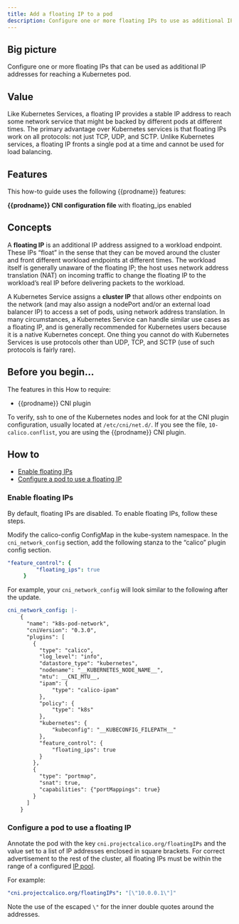 ```yaml
---
title: Add a floating IP to a pod
description: Configure one or more floating IPs to use as additional IP addresses for reaching a Kubernetes pod.
---
```


## Big picture

Configure one or more floating IPs that can be used as additional IP addresses for reaching a Kubernetes pod.

## Value

Like Kubernetes Services, a floating IP provides a stable IP address to reach some network service that might be backed by different pods at different times.  The primary advantage over Kubernetes services is that floating IPs work on all protocols: not just TCP, UDP, and SCTP.  Unlike Kubernetes services, a floating IP fronts a single pod at a time and cannot be used for load balancing.

## Features

This how-to guide uses the following {{prodname}} features: 

**{{prodname}} CNI configuration file** with floating_ips enabled

## Concepts

A **floating IP** is an additional IP address assigned to a workload endpoint. These IPs “float” in the sense that they can be moved around the cluster and front different workload endpoints at different times.  The workload itself is generally unaware of the floating IP; the host uses network address translation (NAT) on incoming traffic to change the floating IP to the workload’s real IP before delivering packets to the workload.

A Kubernetes Service assigns a **cluster IP** that allows other endpoints on the network (and may also assign a nodePort and/or an external load balancer IP) to access a set of pods, using network address translation. In many circumstances, a Kubernetes Service can handle similar use cases as a floating IP, and is generally recommended for Kubernetes users because it is a native Kubernetes concept.  One thing you cannot do with Kubernetes Services is use protocols other than UDP, TCP, and SCTP (use of such protocols is fairly rare).

## Before you begin...

The features in this How to require: 

- {{prodname}} CNI plugin

To verify, ssh to one of the Kubernetes nodes and look for at the CNI plugin configuration, usually located at `/etc/cni/net.d/`.  If you see the file, `10-calico.conflist`, you are using the {{prodname}} CNI plugin. 

## How to

- [Enable floating IPs](#enable-floating-ips)
- [Configure a pod to use a floating IP](#configure-a-pod-to-use-a-floating-ip)

### Enable floating IPs

By default, floating IPs are disabled. To enable floating IPs, follow these steps.

Modify the calico-config ConfigMap in the kube-system namespace. In the `cni_network_config` section, add the following stanza to the “calico” plugin config section.

```yaml
"feature_control": {
         "floating_ips": true
     }

```

For example, your `cni_network_config` will look similar to the following after the update.

```yaml
cni_network_config: |-
    {
      "name": "k8s-pod-network",
      "cniVersion": "0.3.0",
      "plugins": [
        {
          "type": "calico",
          "log_level": "info",
          "datastore_type": "kubernetes",
          "nodename": "__KUBERNETES_NODE_NAME__",
          "mtu": __CNI_MTU__,
          "ipam": {
              "type": "calico-ipam"
          },
          "policy": {
              "type": "k8s"
          },
          "kubernetes": {
              "kubeconfig": "__KUBECONFIG_FILEPATH__"
          },
          "feature_control": {
              "floating_ips": true
          }
        },
        {
          "type": "portmap",
          "snat": true,
          "capabilities": {"portMappings": true}
        }
      ]
    }

```

### Configure a pod to use a floating IP

Annotate the pod with the key `cni.projectcalico.org/floatingIPs` and the value set to a list of IP addresses enclosed in square brackets.  For correct advertisement to the rest of the cluster, all floating IPs must be within the range of a configured [IP pool](../../reference/resources/ippool.mdx).

For example:

```yaml
"cni.projectcalico.org/floatingIPs": "[\"10.0.0.1\"]"

```

Note the use of the escaped `\"` for the inner double quotes around the addresses.
